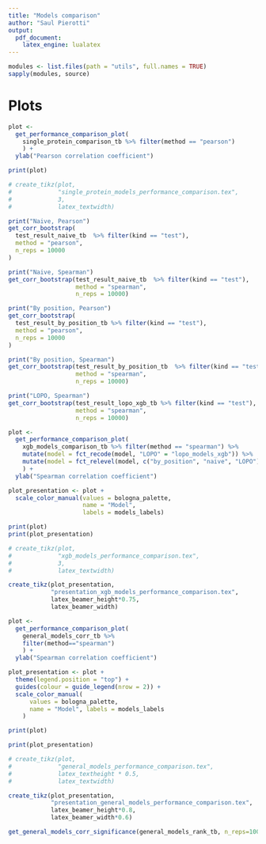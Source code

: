 ```yaml
---
title: "Models comparison"
author: "Saul Pierotti"
output: 
  pdf_document:
    latex_engine: lualatex
---
```


```r
modules <- list.files(path = "utils", full.names = TRUE)
sapply(modules, source)
```

# Plots

```r
plot <-
  get_performance_comparison_plot(
    single_protein_comparison_tb %>% filter(method == "pearson")
    ) +
  ylab("Pearson correlation coefficient")

print(plot)

# create_tikz(plot,
#             "single_protein_models_performance_comparison.tex",
#             3,
#             latex_textwidth)
```

```r
print("Naive, Pearson")
get_corr_bootstrap(
  test_result_naive_tb  %>% filter(kind == "test"),
  method = "pearson",
  n_reps = 10000
)
```

```r
print("Naive, Spearman")
get_corr_bootstrap(test_result_naive_tb  %>% filter(kind == "test"),
                   method = "spearman",
                   n_reps = 10000)
```

```r
print("By position, Pearson")
get_corr_bootstrap(
  test_result_by_position_tb %>% filter(kind == "test"),
  method = "pearson",
  n_reps = 10000
)
```

```r
print("By position, Spearman")
get_corr_bootstrap(test_result_by_position_tb  %>% filter(kind == "test"),
                   method = "spearman",
                   n_reps = 10000)
```

```r
print("LOPO, Spearman")
get_corr_bootstrap(test_result_lopo_xgb_tb %>% filter(kind == "test"),
                   method = "spearman",
                   n_reps = 10000)
```

```r
plot <-
  get_performance_comparison_plot(
    xgb_models_comparison_tb %>% filter(method == "spearman") %>%
    mutate(model = fct_recode(model, "LOPO" = "lopo_models_xgb")) %>%
    mutate(model = fct_relevel(model, c("by_position", "naive", "LOPO")))
    ) +
  ylab("Spearman correlation coefficient")

plot_presentation <- plot +
  scale_color_manual(values = bologna_palette,
                     name = "Model",
                     labels = models_labels)

print(plot)
print(plot_presentation)

# create_tikz(plot,
#             "xgb_models_performance_comparison.tex",
#             3,
#             latex_textwidth)

create_tikz(plot_presentation,
            "presentation_xgb_models_performance_comparison.tex",
            latex_beamer_height*0.75,
            latex_beamer_width)
```

```r
plot <-
  get_performance_comparison_plot(
    general_models_corr_tb %>%
    filter(method=="spearman")
    ) +
  ylab("Spearman correlation coefficient")

plot_presentation <- plot +
  theme(legend.position = "top") +
  guides(colour = guide_legend(nrow = 2)) +
  scale_color_manual(
      values = bologna_palette,
      name = "Model", labels = models_labels
    )

print(plot)

print(plot_presentation)

# create_tikz(plot,
#             "general_models_performance_comparison.tex",
#             latex_textheight * 0.5,
#             latex_textwidth)

create_tikz(plot_presentation,
            "presentation_general_models_performance_comparison.tex",
            latex_beamer_height*0.8,
            latex_beamer_width*0.6)
```


```r
get_general_models_corr_significance(general_models_rank_tb, n_reps=10000)
```
